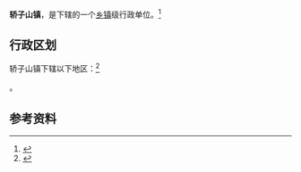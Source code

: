 {{中国乡级行政区|52/04/02/108/000}}

'''轿子山镇'''，是{{PRC admin/fullname|52/04/02/108/000|3}}下辖的一个[[乡镇|乡镇]]级行政单位。<ref>{{PRC admin/ref sgc|{{PRC admin/parent|52/04/02/108/000}}}}</ref>

== 行政区划 ==

轿子山镇下辖以下地区：<ref>{{PRC admin/ref sgc|52/04/02/108/000}}</ref>

{{PRC admin/children|52/04/02/108/000}}。

== 参考资料 ==

{{reflist}}

{{行政区划小作品}}
{{PRC admin/navcat|52/04/02/108/000}}